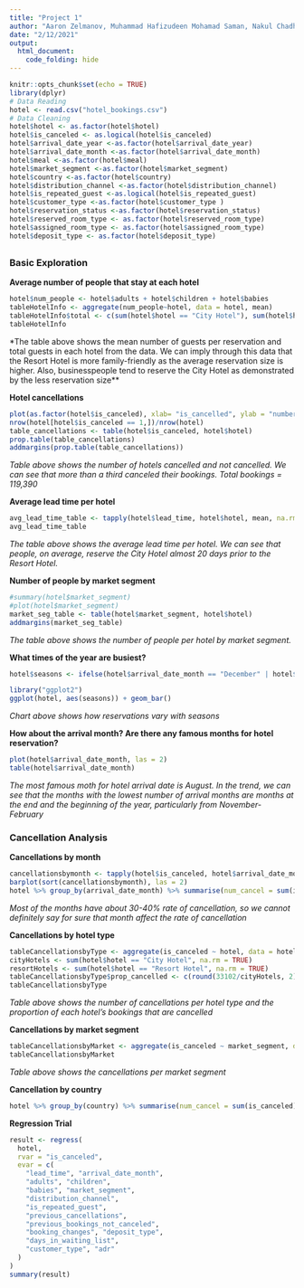 ```yaml
---
title: "Project 1"
author: "Aaron Zelmanov, Muhammad Hafizudeen Mohamad Saman, Nakul Chadha, Kendall Cohen, Michael Geraci, Michael Zhang"
date: "2/12/2021"
output:
  html_document:
    code_folding: hide
---
```

```r
knitr::opts_chunk$set(echo = TRUE)
library(dplyr)
# Data Reading
hotel <- read.csv("hotel_bookings.csv")
# Data Cleaning
hotel$hotel <- as.factor(hotel$hotel)
hotel$is_canceled <- as.logical(hotel$is_canceled)
hotel$arrival_date_year <-as.factor(hotel$arrival_date_year)
hotel$arrival_date_month <-as.factor(hotel$arrival_date_month)
hotel$meal <-as.factor(hotel$meal)
hotel$market_segment <-as.factor(hotel$market_segment)
hotel$country <-as.factor(hotel$country)
hotel$distribution_channel <-as.factor(hotel$distribution_channel)
hotel$is_repeated_guest <-as.logical(hotel$is_repeated_guest)
hotel$customer_type <-as.factor(hotel$customer_type ) 
hotel$reservation_status <-as.factor(hotel$reservation_status)
hotel$reserved_room_type <- as.factor(hotel$reserved_room_type)
hotel$assigned_room_type <- as.factor(hotel$assigned_room_type)
hotel$deposit_type <- as.factor(hotel$deposit_type)
```
## {.tabset}
### Basic Exploration

**Average number of people that stay at each hotel**
```r
hotel$num_people <- hotel$adults + hotel$children + hotel$babies
tableHotelInfo <- aggregate(num_people~hotel, data = hotel, mean)
tableHotelInfo$total <- c(sum(hotel$hotel == "City Hotel"), sum(hotel$hotel == "Resort Hotel"))
tableHotelInfo
```
*The table above shows the mean number of guests per reservation and total guests in each hotel from the data. We can imply through this data that the Resort Hotel is more family-friendly as the average reservation size is higher. Also, businesspeople tend to reserve the City Hotel as demonstrated by the less reservation size** 

**Hotel cancellations**
```r
plot(as.factor(hotel$is_canceled), xlab= "is_cancelled", ylab = "number of people")
nrow(hotel[hotel$is_canceled == 1,])/nrow(hotel)
table_cancellations <- table(hotel$is_canceled, hotel$hotel)
prop.table(table_cancellations)
addmargins(prop.table(table_cancellations))
```
*Table above shows the number of hotels cancelled and not cancelled. We can see that more than a third canceled their bookings. Total bookings = 119,390*

**Average lead time per hotel**

```r
avg_lead_time_table <- tapply(hotel$lead_time, hotel$hotel, mean, na.rm = TRUE)
avg_lead_time_table
```
*The table above shows the average lead time per hotel. We can see that people, on average, reserve the City Hotel almost 20 days prior to the Resort Hotel.*

**Number of people by market segment**

```r
#summary(hotel$market_segment)
#plot(hotel$market_segment)
market_seg_table <- table(hotel$market_segment, hotel$hotel)
addmargins(market_seg_table)
```
 
*The table above shows the number of people per hotel by market segment.*


**What times of the year are busiest?** 
```r
hotel$seasons <- ifelse(hotel$arrival_date_month == "December" | hotel$arrival_date_month == "January" | hotel$arrival_date_month =="February", "Winter", ifelse(hotel$arrival_date_month == "March" | hotel$arrival_date_month == "April" | hotel$arrival_date_month ==  "May",  "Spring", "Summer"))

library("ggplot2")
ggplot(hotel, aes(seasons)) + geom_bar()
```

*Chart above shows how reservations vary with seasons* 

**How about the arrival month? Are there any famous months for hotel reservation?**
```r
plot(hotel$arrival_date_month, las = 2)
table(hotel$arrival_date_month)
```
*The most famous moth for hotel arrival date is August. In the trend, we can see that the months with the lowest number of arrival months are months at the end and the beginning of the year, particularly from November-February*

### Cancellation Analysis 

**Cancellations by month**
```r
cancellationsbymonth <- tapply(hotel$is_canceled, hotel$arrival_date_month, mean, na.rm = TRUE)
barplot(sort(cancellationsbymonth), las = 2)
hotel %>% group_by(arrival_date_month) %>% summarise(num_cancel = sum(is_canceled)) %>% arrange(desc(num_cancel)) %>% head(10) %>% print %>% ggplot(aes(x = arrival_date_month, y = num_cancel, fill= num_cancel))+ geom_col()
```
*Most of the months have about 30-40% rate of cancellation, so we cannot definitely say for sure that month affect the rate of cancellation*

**Cancellations by hotel type**
```r
tableCancellationsbyType <- aggregate(is_canceled ~ hotel, data = hotel, sum)
cityHotels <- sum(hotel$hotel == "City Hotel", na.rm = TRUE)
resortHotels <- sum(hotel$hotel == "Resort Hotel", na.rm = TRUE)
tableCancellationsbyType$prop_cancelled <- c(round(33102/cityHotels, 2), round(11122/resortHotels, 2))
tableCancellationsbyType
```
*Table above shows the number of cancellations per hotel type and the proportion of each hotel's bookings that are cancelled* 

**Cancellations by market segment**
```r
tableCancellationsbyMarket <- aggregate(is_canceled ~ market_segment, data = hotel, length)
tableCancellationsbyMarket
```
*Table above shows the cancellations per market segment* 

**Cancellation by country**
```r
hotel %>% group_by(country) %>% summarise(num_cancel = sum(is_canceled)) %>% arrange(desc(num_cancel)) %>% head(10) %>% print %>% ggplot(aes(x = country, y = num_cancel, fill= num_cancel))+ geom_col()
```

**Regression Trial**
```r
result <- regress(
  hotel, 
  rvar = "is_canceled", 
  evar = c(
    "lead_time", "arrival_date_month", 
    "adults", "children", 
    "babies", "market_segment", 
    "distribution_channel", 
    "is_repeated_guest", 
    "previous_cancellations", 
    "previous_bookings_not_canceled", 
    "booking_changes", "deposit_type", 
    "days_in_waiting_list", 
    "customer_type", "adr"
  )
)
summary(result)
```


